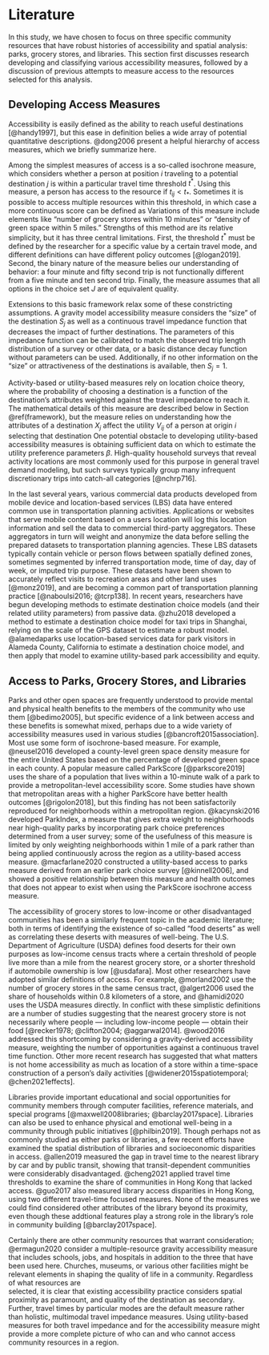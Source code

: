 # Literature {#lit-review}

In this study, we have chosen to focus on three specific community resources
that have robust histories of accessibility and spatial analysis: parks, grocery
stores, and libraries. This section first discusses research developing and 
classifying various accessibility measures, followed by a discussion of previous
attempts to measure access to the resources selected for this analysis.

## Developing Access Measures

Accessibility is easily defined as the ability to reach useful destinations [@handy1997],
but this ease in definition belies a wide array of potential quantitative 
descriptions. @dong2006 present a helpful hierarchy of access measures, which we
briefly summarize here.

Among the simplest measures of access is a so-called isochrone measure, which
considers whether a person at position $i$ traveling to a potential destination 
$j$ is within a particular travel time threshold $t^*$. Using this measure, a
person has access to the resource if $t_{ij} < t_*$. Sometimes it is 
possible to access multiple resources within this threshold, in which case a
more continuous score can be defined as 
\begin{equation}
  A_i^{\mathrm{isochrone}} = \sum_{j \in J} \delta_{ij}, 
  \mathrm{\ where\ } \delta_{ij} = 
  \begin{cases}
    1, & \text{for } t_{ij} \leq t^*\\
    0, & \text{for } t_{ij} > t^*
  \end{cases} 
  (\#eq:isochrone)
\end{equation}
Variations of this measure include elements like "number of grocery stores 
within 10 minutes" or "density of green space within 5 miles." Strengths of 
this method are its relative simplicity, but it has three central limitations. First,
the threshold $t^*$ must be defined by the researcher for a specific value by
a certain travel mode, and different definitions
can have different policy outcomes [@logan2019]. Second, the binary nature of the
measure belies our understanding of behavior: a four minute and fifty second
trip is not functionally different from a five minute and ten second trip. Finally,
the measure assumes that all options in the choice set $J$ are of equivalent 
quality.

Extensions to this basic framework relax some of these constricting assumptions. 
A gravity model accessibility measure
\begin{equation}
  A_i^{\mathrm{gravity}} = \sum_{j \in J} S_j * f(t_{ij}, \beta)
  (\#eq:gravity)
\end{equation}
considers the "size" of the destination $S_j$ as well as a continuous travel 
impedance function that decreases the impact of further destinations. The parameters
of this impedance function can be calibrated to match the observed trip length
distribution of a survey or other data, or a basic distance decay function without
parameters can be used. Additionally, if no other information on the "size" or 
attractiveness of the destinations is available, then $S_j = 1$.

Activity-based or utility-based measures rely on location choice theory, where 
the probability of choosing a destination is a function of the destination's 
attributes weighted against the travel impedance to reach it. The mathematical 
details of this measure are described below in Section \@ref(framework), but the 
measure relies on understanding how the attributes of a destination $X_j$ affect
the utility $V_{ij}$ of a person at origin $i$ selecting that destination
\begin{equation}
V_{ij} = X_{ij}\beta
  (\#eq:simple-utility)
\end{equation}
One potential obstacle to developing utility-based accessibility measures is
obtaining sufficient data on which to estimate the utility preference parameters $\beta$.
High-quality household surveys that reveal activity locations are most commonly
used for this purpose in general travel demand modeling, but such surveys typically
group many infrequent discretionary trips into catch-all categories [@nchrp716].

In the last several years, various commercial data products developed from
mobile device and location-based services (LBS) data have entered common use in
transportation planning activities. Applications or websites that serve mobile 
content based on a users location will log this location information and 
sell the data to commercial third-party aggregators. These aggregators in turn will weight 
and anonymize the data before selling the prepared datasets to transportation 
planning agencies. These LBS datasets typically contain
vehicle or person flows between spatially defined zones, sometimes segmented by
inferred transportation mode, time of day, day of week, or imputed trip purpose.
These datasets have been shown to accurately reflect visits to recreation areas
and other land uses [@monz2019], and are becoming a common part of transportation
planning practice [@naboulsi2016; @tcrp138]. In recent years, researchers have
begun developing methods to estimate destination choice models (and their
related utility parameters) from passive data. @zhu2018 developed a method to
estimate a destination choice model for taxi trips in Shanghai, relying on the
scale of the GPS dataset to estimate a robust model. @alamedaparks use
location-based services data for park visitors in Alameda County, California to
estimate a destination choice model, and then apply that model to examine
utility-based park accessibility and equity.


## Access to Parks, Grocery Stores, and Libraries 

Parks and other open spaces are frequently understood to provide mental and physical
health benefits to the members of the community who use them [@bedimo2005], but
specific evidence of a link between access and these benefits is somewhat mixed, 
perhaps due to a wide variety of accessibility measures used in various studies
[@bancroft2015association]. Most use some form of isochrone-based measure. For example, 
@neusel2016 developed a county-level green space density measure for the entire United
States based on the percentage of developed green space in each county.
A popular measure called ParkScore [@parkscore2019] uses the share of a
population that lives within a 10-minute walk of a park to provide a metropolitan-level
accessibility score. Some studies have shown that metropolitan areas with a higher
ParkScore have better health outcomes [@rigolon2018], but this finding has not 
been satisfactorily reproduced for neighborhoods within a metropolitan region. 
@kacynski2016 developed ParkIndex, a
measure that gives extra weight to neighborhoods near high-quality parks by
incorporating park choice preferences determined from a user survey; some of the
usefulness of this measure is limited by only weighting neighborhoods within 1
mile of a park rather than being applied continuously across the region as a utility-based 
access measure. @macfarlane2020 constructed a utility-based access to parks
measure derived from an earlier park choice survey [@kinnell2006], and showed a
positive relationship between this measure and health outcomes that does not
appear to exist when using the ParkScore isochrone access measure.

The accessibility of grocery stores to low-income or other disadvantaged
communities has been a similarly frequent topic in the academic literature; 
both in terms of identifying the existence of so-called "food deserts" as well 
as correlating these deserts with measures of well-being. The U.S. Department of
Agriculture (USDA) defines food deserts for their own purposes as low-income census tracts
where a certain threshold of people live more than a mile from the nearest 
grocery store, or a shorter threshold if automobile ownership is low [@usdafara].
Most other researchers have adopted similar definitions of access. For example,
@morland2002 use the number of grocery stores in the same census tract, @algert2006 
used the share of households within 0.8 kilometers of a store, and @hamidi2020
uses the USDA measures directly. 
In conflict with these simplistic definitions are 
a number of studies suggesting that the nearest grocery store is not necessarily
where people --- including low-income people --- obtain their food 
[@recker1978; @clifton2004; @aggarwal2014]. @wood2016 addressed this shortcoming
by considering a gravity-derived accessibility measure, weighting the number of 
opportunities against a continuous travel time function. Other more recent research
has suggested that what matters 
is not home accessibility as much as location of a store within a time-space construction
of a person's daily activities [@widener2015spatiotemporal; @chen2021effects].

Libraries provide important educational and social opportunities for community
members through computer facilities, reference materials, and special programs 
[@maxwell2008libraries; @barclay2017space]. Libraries can also be used to 
enhance physical and emotional well-being in a community through public 
initiatives [@philbin2019]. Though perhaps not as commonly studied as either 
parks or libraries, a few recent efforts have examined the spatial distribution
of libraries and socioeconomic disparities in access. @allen2019 measured the 
gap in travel time to the nearest library by car and by public transit, showing
that transit-dependent communities were considerably disadvantaged. @cheng2021
applied travel time thresholds to examine the share of communities in Hong Kong
that lacked access. @guo2017 also measured library access disparities in  Hong Kong,
using two different travel-time focused measures. None of the measures we could 
find considered other attributes of the library beyond its proximity, even though
these addtional features play a strong role in the library's role in community building
[@barclay2017space].

Certainly there are other community resources that warrant consideration;
@ermagun2020 consider a multiple-resource gravity accessibility measure that
includes schools, jobs, and hospitals in addition to the three that have been used here. 
Churches, museums, or various other facilities might be relevant elements
in shaping the quality of life in a community.  Regardless of what resources are  
selected, it is clear that existing accessibility practice considers spatial
proximity as paramount, and quality of the destination as secondary. Further, 
travel times by particular modes are the default measure rather than holistic,
multimodal travel impedance measures. Using utility-based measures for both
travel impedance and for the accessibility measure might provide a more 
complete picture of who can and who cannot access community resources in a region.









